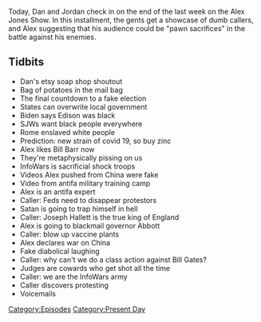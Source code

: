 {{DEFAULTSORT:
    #_EPISODE_0478:September 4, 2020
}}{{Episode
    | title           = September 4, 2020
    | caption         = [https://knowledgefight.libsyn.com/478-september-4-2020 Listen to this episode on Libsyn]
    | episodeNumber   = 478
    | length          = 01:11:04
    | airDate         = September 7, 2020
    | coverageDate    = September 4, 2020
    | episodeType     = [[:Category:Present Day|Present Day]]
    | appearance      = [[Thomas Edison]], [[Joseph Hallett]], [[Bill Gates]]
    | previousEpisode = [[477: September 3, 2020]]
    | nextEpisode     = [[479: The Devil Went Down To Kiev]]
}}

{{Stub}}

Today, Dan and Jordan check in on the end of the last week on the Alex Jones Show. In this installment, the gents get a showcase of dumb callers, and Alex suggesting that his audience could be "pawn sacrifices" in the battle against his enemies.

==Tidbits==

*Dan's etsy soap shop shoutout
*Bag of potatoes in the mail bag
*The final countdown to a fake election
*States can overwrite local government
*Biden says Edison was black
*SJWs want black people everywhere
*Rome enslaved white people
*Prediction: new strain of covid 19, so buy zinc
*Alex likes Bill Barr now
*They're metaphysically pissing on us
*InfoWars is sacrificial shock troops
*Videos Alex pushed from China were fake
*Video from antifa military training camp
*Alex is an antifa expert
*Caller: Feds need to disappear protestors
*Satan is going to trap himself in hell
*Caller: Joseph Hallett is the true king of England
*Alex is going to blackmail governor Abbott
*Caller: blow up vaccine plants
*Alex declares war on China
*Fake diabolical laughing
*Caller: why can't we do a class action against Bill Gates?
*Judges are cowards who get shot all the time
*Caller: we are the InfoWars army
*Caller discovers protesting
*Voicemails

[[Category:Episodes]]
[[Category:Present Day]]
